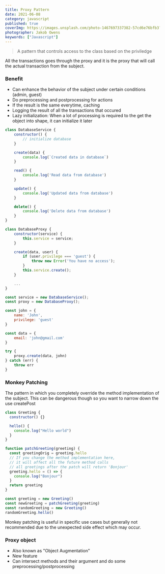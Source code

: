 ```yaml
---
title: Proxy Pattern
date: 2021-06-08
category: javascript
published: true
coverImg: https://images.unsplash.com/photo-1467697337382-57cd6e76bfb3?ixlib=rb-1.2.1&ixid=MnwxMjA3fDB8MHxwaG90by1wYWdlfHx8fGVufDB8fHx8&auto=format&fit=crop&w=1614&q=80
photographer: Jakob Owens
keywords: ["Javascript"]
---
```


> A pattern that controls access to the class based on the priviledge

All the transactions goes through the proxy and it is the proxy that will call the actual transaction from the subject.

### Benefit

- Can enhance the behavior of the subject under certain conditions (admin, guest)
- Do preprocessing and postprocessing for actions
- If the result is the same everytime, caching
- Logging the result of all the transactions that occured
- Lazy initialization: When a lot of processing is required to the get the object into shape, it can initialize it later

```js
class DatabaseService {
    constructor() {
        // initialize database
    }

    create(data) {
        console.log(`Created data in database`)
    }

    read() {
        console.log('Read data from database')
    }

    update() {
        console.log('Updated data from database')
    }

    delete() {
        console.log('Delete data from database')
    }
}

class DatabaseProxy {
    constructor(service) {
        this.service = service;
    }

    create(data, user) {
        if (user.privilege === 'guest') {
            throw new Error('You have no access');
        }
        this.service.create();
    }

    ...
}

const service = new DatabaseService();
const proxy = new DatabaseProxy();

const john = {
    name: 'John',
    privilege: 'guest'
}

const data = {
    email: 'john@gmail.com'
}

try {
    proxy.create(data, john)
} catch (err) {
    throw err
}
```

### Monkey Patching

The pattern in which you completely override the method implementation of the subject.
This can be dangerous though so you want to narrow down the use createPost

```js
class Greeting {
  constructor() {}

  hello() {
    console.log("Hello world")
  }
}

function patchGreeting(greeting) {
  const greetingOrig = greeting.hello
  // If you change the method implementation here,
  // it will affect all the future method calls
  // all greetings after the patch will return 'Bonjour'
  greeting.hello = () => {
    console.log("Bonjour")
  }
  return greeting
}

const greeting = new Greeting()
const newGreeting = patchGreeting(greeting)
const randomGreeting = new Greeting()
randomGreeting.hello()
```

Monkey patching is useful in specific use cases but generally not recommended due to the unexpected side effect which may occur.

### Proxy object

- Also known as "Object Augmentation"
- New feature
- Can intersect methods and their argument and do some preprocessing/postprocessing
